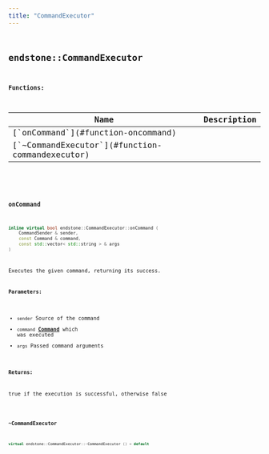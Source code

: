 ```yaml
---
title: "CommandExecutor"
---
```


## <code className="doc-symbol doc-symbol-class"/> endstone::CommandExecutor

















**Functions:**

<table>
<thead>
   <tr>
      <th>Name</th>
      <th>Description</th>
   </tr>
</thead>
<tbody>
<tr key="classendstone_1_1_command_executor_1abf189fa960c2e7f1fbc3f0366afc3d1f">
    <td>[`onCommand`](#function-oncommand)</td>
    <td></td>
</tr>
<tr key="classendstone_1_1_command_executor_1a9dfc0b1fe01086e280de0d8202f6482c">
    <td>[`~CommandExecutor`](#function-commandexecutor)</td>
    <td></td>
</tr>
</tbody>
</table>

### <code className="doc-symbol doc-symbol-function"/> onCommand

```cpp
inline virtual bool endstone::CommandExecutor::onCommand (
    CommandSender & sender,
    const Command & command,
    const std::vector< std::string > & args
) 
```


Executes the given command, returning its success.




**Parameters:**


* `sender` Source of the command 
* `command` [**Command**](classendstone_1_1_command.md) which was executed 
* `args` Passed command arguments 



**Returns:**

true if the execution is successful, otherwise false 





        
### <code className="doc-symbol doc-symbol-function"/> ~CommandExecutor

```cpp
virtual endstone::CommandExecutor::~CommandExecutor () = default
```

